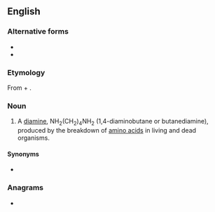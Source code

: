 ==English==

===Alternative forms===
* {{l|en|putrescin}}
* {{l|en|putrescene}}

===Etymology===
From {{etyl|la|en}} {{m|la|pūtrēscō||to rot}} + {{suffix|en||ine}}.

===Noun===
{{en-noun|~}}
{{wikipedia}}

# A [[diamine]], NH<sub>2</sub>(CH<sub>2</sub>)<sub>4</sub>NH<sub>2</sub> (1,4-diaminobutane or butanediamine), produced by the breakdown of [[amino acid]]s in living and dead organisms.

====Synonyms====
* {{l|en|tetramethylenediamine}}

===Anagrams===
* {{anagrams|en|Punic trees}}